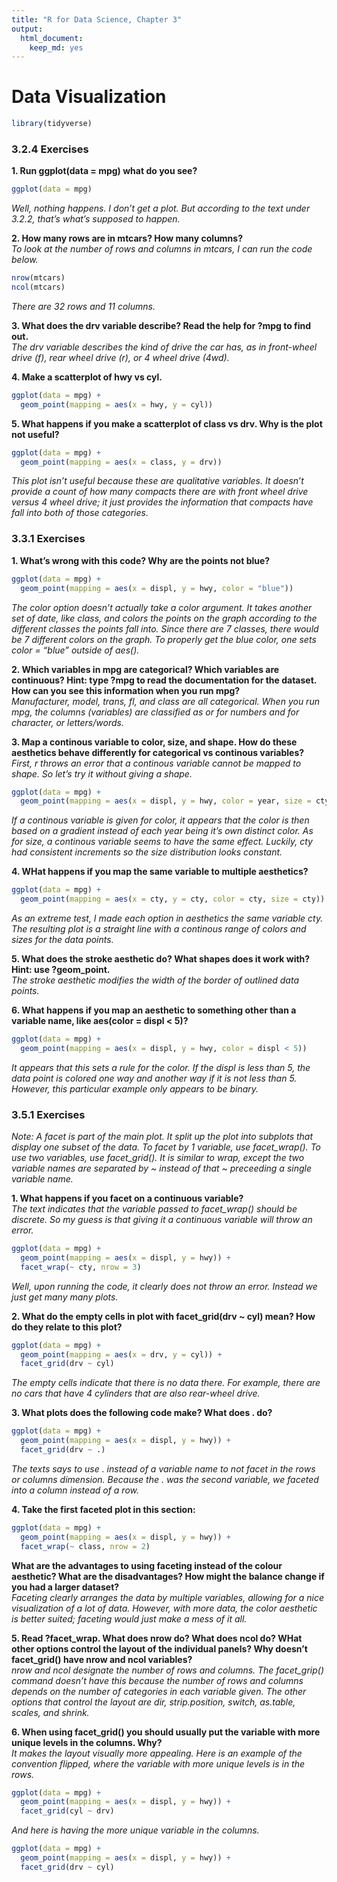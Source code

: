 ```yaml
---
title: "R for Data Science, Chapter 3"
output: 
  html_document: 
    keep_md: yes
---
```


# Data Visualization 

```r
library(tidyverse)
```

### 3.2.4 Exercises 
**1. Run ggplot(data = mpg) what do you see?**  
```r
ggplot(data = mpg)
```
_Well, nothing happens. I don't get a plot. But according to the text under 3.2.2, that's what's supposed to happen._  

**2. How many rows are in mtcars? How many columns?**   
_To look at the number of rows and columns in mtcars, I can run the code below._  
```r
nrow(mtcars)
ncol(mtcars)
```
_There are 32 rows and 11 columns._  

**3. What does the drv variable describe? Read the help for ?mpg to find out.**  
_The drv variable describes the kind of drive the car has, as in front-wheel drive (f), rear wheel drive (r), or 4 wheel drive (4wd)._  

**4. Make a scatterplot of hwy vs cyl.**  
```r
ggplot(data = mpg) + 
  geom_point(mapping = aes(x = hwy, y = cyl))
```

**5. What happens if you make a scatterplot of class vs drv. Why is the plot not useful?**  
```r
ggplot(data = mpg) + 
  geom_point(mapping = aes(x = class, y = drv))
```

_This plot isn't useful because these are qualitative variables. It doesn't provide a count of how many compacts there are with front wheel drive versus 4 wheel drive; it just provides the information that compacts have fall into both of those categories._  

### 3.3.1 Exercises 
**1. What's wrong with this code? Why are the points not blue?**  
```r
ggplot(data = mpg) + 
  geom_point(mapping = aes(x = displ, y = hwy, color = "blue"))
```
_The color option doesn't actually take a color argument. It takes another set of date, like class, and colors the points on the graph according to the different classes the points fall into. Since there are 7 classes, there would be 7 different colors on the graph. To properly get the blue color, one sets color = "blue" outside of aes()._  

**2. Which variables in mpg are categorical? Which variables are continuous? Hint: type ?mpg to read the documentation for the dataset. How can you see this information when you run mpg?**  
_Manufacturer, model, trans, fl, and class are all categorical. When you run mpg, the columns (variables) are classified as <int> or <dbl> for numbers and <chr> for character, or letters/words._  

**3. Map a continous variable to color, size, and shape. How do these aesthetics behave differently for categorical vs continous variables?**  
_First, r throws an error that a continous variable cannot be mapped to shape. So let's try it without giving a shape._  
```r
ggplot(data = mpg) + 
  geom_point(mapping = aes(x = displ, y = hwy, color = year, size = cty))
```
_If a continous variable is given for color, it appears that the color is then based on a gradient instead of each year being it's own distinct color. As for size, a continous variable seems to have the same effect. Luckily, cty had consistent increments so the size distribution looks constant._  

**4. WHat happens if you map the same variable to multiple aesthetics?**  
```r
ggplot(data = mpg) + 
  geom_point(mapping = aes(x = cty, y = cty, color = cty, size = cty))
```
_As an extreme test, I made each option in aesthetics the same variable cty. The resulting plot is a straight line with a continous range of colors and sizes for the data points._  

**5. What does the stroke aesthetic do? What shapes does it work with? Hint: use ?geom_point.**  
_The stroke aesthetic modifies the width of the border of outlined data points._  

**6. What happens if you map an aesthetic to something other than a variable name, like aes(color = displ < 5)?**  
```r
ggplot(data = mpg) + 
  geom_point(mapping = aes(x = displ, y = hwy, color = displ < 5))
```
_It appears that this sets a rule for the color. If the displ is less than 5, the data point is colored one way and another way if it is not less than 5. However, this particular example only appears to be binary._  

### 3.5.1 Exercises  

_Note: A facet is part of the main plot. It split up the plot into subplots that display one subset of the data. To facet by 1 variable, use facet_wrap(). To use two variables, use facet_grid(). It is similar to wrap, except the two variable names are separated by ~ instead of that ~ preceeding a single variable name._  

**1. What happens if you facet on a continuous variable?**  
_The text indicates that the variable passed to facet_wrap() should be discrete. So my guess is that giving it a continuous variable will throw an error._  
```r
ggplot(data = mpg) + 
  geom_point(mapping = aes(x = displ, y = hwy)) + 
  facet_wrap(~ cty, nrow = 3)
```

_Well, upon running the code, it clearly does not throw an error. Instead we just get many many plots._  

**2. What do the empty cells in plot with facet_grid(drv ~ cyl) mean? How do they relate to this plot?**  
```r
ggplot(data = mpg) + 
  geom_point(mapping = aes(x = drv, y = cyl)) + 
  facet_grid(drv ~ cyl)
```

_The empty cells indicate that there is no data there. For example, there are no cars that have 4 cylinders that are also rear-wheel drive._  

**3. What plots does the following code make? What does . do?**  
```r
ggplot(data = mpg) + 
  geom_point(mapping = aes(x = displ, y = hwy)) + 
  facet_grid(drv ~ .)
```

_The texts says to use . instead of a variable name to not facet in the rows or columns dimension. Because the . was the second variable, we faceted into a column instead of a row._  

**4. Take the first faceted plot in this section:**
```r
ggplot(data = mpg) + 
  geom_point(mapping = aes(x = displ, y = hwy)) + 
  facet_wrap(~ class, nrow = 2)
```

**What are the advantages to using faceting instead of the colour aesthetic? What are the disadvantages? How might the balance change if you had a larger dataset?**  
_Faceting clearly arranges the data by multiple variables, allowing for a nice visualization of a lot of data. However, with more data, the color aesthetic is better suited; faceting would just make a mess of it all._  

**5. Read ?facet_wrap. What does nrow do? What does ncol do? WHat other options control the layout of the individual panels? Why doesn't facet_grid() have nrow and ncol variables?**  
_nrow and ncol designate the number of rows and columns. The facet_grip() command doesn't have this because the number of rows and columns depends on the number of categories in each variable given. The other options that control the layout are dir, strip.position, switch, as.table, scales, and shrink._  


**6. When using facet_grid() you should usually put the variable with more unique levels in the columns. Why?**  
_It makes the layout visually more appealing. Here is an example of the convention flipped, where the variable with more unique levels is in the rows._  
```r
ggplot(data = mpg) + 
  geom_point(mapping = aes(x = displ, y = hwy)) + 
  facet_grid(cyl ~ drv)
```

_And here is having the more unique variable in the columns._  
```r
ggplot(data = mpg) + 
  geom_point(mapping = aes(x = displ, y = hwy)) + 
  facet_grid(drv ~ cyl)
```

